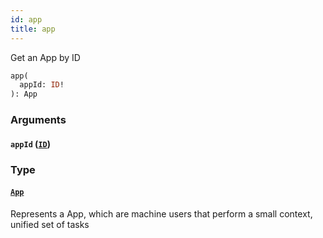 ```yaml
---
id: app
title: app
---
```



Get an App by ID


```graphql
app(
  appId: ID!
): App

```


### Arguments

#### `appId` ([`ID`](/developers/shared-apis/adminidentity-api/graphql/reference/scalars/id))




### Type

#### [`App`](/developers/shared-apis/adminidentity-api/graphql/reference/objects/app) 

Represents a App, which are machine users that perform a small context, unified set of tasks




